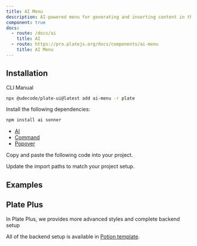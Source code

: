 ```yaml
---
title: AI Menu
description: AI-powered menu for generating and inserting content in the editor.
component: true
docs:
  - route: /docs/ai
    title: AI
  - route: https://pro.platejs.org/docs/components/ai-menu
    title: AI Menu
---
```


## Installation

<Tabs defaultValue="cli">

<TabsList>
<TabsTrigger value="cli">CLI</TabsTrigger>
<TabsTrigger value="manual">Manual</TabsTrigger>
</TabsList>
<TabsContent value="cli">

```bash
npx @udecode/plate-ui@latest add ai-menu -r plate
```

</TabsContent>

<TabsContent value="manual">

<Steps>

<Step>

Install the following dependencies:

```bash
npm install ai sonner
```

- [AI](/docs/ai)
- [Command](/docs/components/command)
- [Popover](/docs/components/popover)


</Step>

<Step>

Copy and paste the following code into your project.

</Step>

<ComponentSource src="../../templates/plate-playground-template/src/components/plate-ui/ai-menu.tsx" />
<ComponentSource src="../../templates/plate-playground-template/src/components/plate-ui/ai-menu-items.tsx" />
<ComponentSource src="../../templates/plate-playground-template/src/components/plate-ui/ai-chat-editor.tsx" />
  
<Step>

Update the import paths to match your project setup.

</Step>

</Steps>

</TabsContent>

</Tabs>

## Examples

<ComponentPreview name="playground-demo" id="copilot" />

<ComponentSource src="../../templates/plate-playground-template/src/components/plate-ui/ai-menu.tsx" />
<ComponentSource src="../../templates/plate-playground-template/src/components/plate-ui/ai-menu-items.tsx" />
<ComponentSource src="../../templates/plate-playground-template/src/components/plate-ui/ai-chat-editor.tsx" />

## Plate Plus

In Plate Plus, we provides more advanced styles and complete backend setup

All of the backend setup is available in [Potion template](https://pro.platejs.org/docs/templates/potion).

<ComponentPreviewPro
  name="pro-iframe-demo"
  id="pro-ai"
  component="ai"
/>
